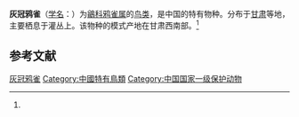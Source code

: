 {{Speciesbox
| name = 灰冠鸦雀
| status = VU 
| status_system = IUCN3.1
| image = Sinosuthora przewalskii 1891.jpg
| genus = Paradoxornis
| species = przewalskii
| authority = (Berezovski et Bianchi)<ref name='id3445'>{{cite web| url =http://www.bioinfo.cn/db05/BjdwSpecies.php?action=view&id=3445| title =灰冠鸦雀| work =《中国动物物种编目数据库》| publisher =中国科学院微生物研究所| author =中国科学院动物研究所| accessdate =2009-04-04| deadurl =yes| archiveurl =https://web.archive.org/web/20160305003341/http://www.bioinfo.cn/db05/BjdwSpecies.php?action=view&id=3445| archivedate =2016-03-05}}</ref>
}}

'''灰冠鸦雀'''（[[学名|学名]]：{{lang|la|''Paradoxornis przewalskii''}}）为[[鶲科|鶲科]][[鸦雀属|鸦雀属]]的[[鸟类|鸟类]]，是中国的特有物种。分布于[[甘肃|甘肃]]等地，主要栖息于灌丛上。该物种的模式产地在甘肃西南部。<ref name='id3445'/>

== 参考文献 ==
{{reflist}}
{{Taxonbar|from=Q27075562}}

[[Category:鸦雀属|灰冠鸦雀]]
[[Category:中國特有鳥類|Category:中國特有鳥類]]
[[Category:中国国家一级保护动物|Category:中国国家一级保护动物]]

{{雀形目小作品}}